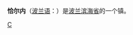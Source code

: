 {{Infobox Settlement
| name = 恰尔内<br/>Czarne
| image_skyline = 
| imagesize = 
| image_caption = 
| image_flag = 
| image_shield = POL Czarne COA.svg
| pushpin_map = Poland
| pushpin_label_position = bottom
| subdivision_type = 国家
| subdivision_name = {{POL}}
| subdivision_type1 = [[波兰行政区划|省]]
| subdivision_name1 = [[滨海省_(波兰)|滨海省]]
| subdivision_type2 = [[波兰行政区划|县]]
| subdivision_name2 =  [[奇武胡夫县|奇武胡夫县]]
| subdivision_type3 = [[波兰行政区划|乡]]
| subdivision_name3 =  [[恰尔内乡|恰尔内乡]]
| elevation_m = 
| elevation_ft = 
| area_total_km2 = 46.39
| population_as_of = 2006年
| population_total = 5917
| population_density_km2 = auto
| timezone = 
| utc_offset = 
| timezone_DST = 
| utc_offset_DST = 
| latd = 53
| latm = 41
| lats = 
| latNS = N
| longd = 16
| longm = 57
| longs = 
| longEW = E
| website = [http://www.czarne.go.pl www.czarne.go.pl] 
}}
'''恰尔内'''（[[波兰语|波兰语]]：'''{{lang|pl|Czarne}}'''）是[[波兰|波兰]][[滨海省_(波兰)|滨海省]]的一个镇。

{{Authority control}}
{{Poland-stub}}

[[Category:波美拉尼亚省城市|C]]